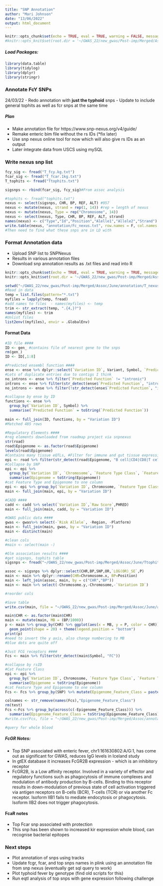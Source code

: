 ```yaml
---
title: "SNP Annotation"
author: "Mari Johnson"
date: "13/06/2022"
output: html_document
---
```


```r
knitr::opts_chunk$set(echo = TRUE, eval = TRUE, warning = FALSE, message = FALSE)
#knitr::opts_knit$set(root.dir = '~/GWAS_22/new_gwas/Post-imp/Merged/Assoc/June')
```
##### Load Packages:
```r
library(data.table)
library(tidylog)
library(dplyr)
library(stringr)
```
### Annotate FcY SNPs
24/03/22
- Redo annotation with **just the typhoid** snps
- Update to include general tophits as well as fcr snps at the same time

##### **Plan**
- Make annotation file for https://www.snp-nexus.org/v4/guide/
- Remake enteric bim file without the rs IDs (*fix later)
- Use snp nexus online tool for now which will also give rs IDs as an output 
- Later integrate data from USCS using mySQL
 
### Write nexus snp list
```r

fcy_sig <- fread("T_fcy.kg.txt")
fcar_sig <- fread("T_fcar.1kg.txt")
T_tophits <- fread("Ttophits.txt")

sigsnps <- rbind(fcar_sig, fcy_sig)#From assoc analysis

#tophits <- fread("tophits.txt")
nexus <- select(sigsnps, CHR, BP, REF, ALT) #957
nexus <- mutate(nexus, strand = rep(1, 14)) #rep = length of nexus
nexus <- mutate(nexus, Type = rep("Chromosome", 14))
nexus <- select(nexus, Type, CHR, BP, REF, ALT, strand)
names(nexus) <- c("Type","Id","Position","Alelle1","Allele2","Strand")
write.table(nexus, "annotation/Fc_nexus.txt", row.names = F, col.names = F, quote = F, sep = " ")
#Then need to find what these snps are in LD with 
```

### Format Annotation data

- Upload SNP list to SNPNexus
- Results in various annotation files
- Download snp annotation results as .txt files and read into R 

```r
knitr::opts_chunk$set(echo = TRUE, eval = TRUE, warning = TRUE, message = FALSE)
knitr::opts_knit$set(root.dir = '~/GWAS_22/new_gwas/Post-imp/Merged/Assoc/June/annotation/T_nexus')
```

```r
setwd("~/GWAS_22/new_gwas/Post-imp/Merged/Assoc/June/annotation/T_nexus")
#Read in data
temp = list.files(pattern="*.txt")
myfiles = lapply(temp, fread)
#add names to files  - names(myfiles) <- temp
trim <- str_extract(temp, ".{4,}?")
names(myfiles) <- trim
#Unlist files
list2env((myfiles), envir = .GlobalEnv)
```

#### Format Data
```r
#ID file ####
ID <- gen_ #contains file of nearest gene to the snps
rm(gen_)
ID <- ID[,1:8]

#Predicted ensembl function ####
ense <- ense %>% dplyr::select(`Variation ID`, Variant, Symbol, `Predicted Function`) %>% distinct()
#Lots of duplicate entries due to contigs I think
no_introns <- ense %>% filter(`Predicted Function` != "intronic")
introns <- ense %>% filter(str_detect(ense$`Predicted Function`, "intron"))
no_introns <- ense %>% filter(!str_detect(ense$`Predicted Function`, "intron"))

#collapse by ense by ID
functions <- ense %>%
  group_by(`Variation ID`, Symbol) %>%
  summarise(`Predicted Function` = toString(`Predicted Function`))
  
main <- full_join(ID, functions, by = "Variation ID")
#Matched 485 rows

#Regulatory Elements ####
#reg elements downloaded from roadmap project via snpnexus 
str(road)
road$Epigenome <- as.factor(road$Epigenome)
levels(road$Epigenome)
#Contains many tissue eQTLs, #Filter for immune and gut tissue expression
epi <- road %>% filter(str_detect(road$Epigenome, "B cell|CD4|CD8|T cell|Monocyte|Neutrophil|myeloid|Natural Killer|Spleen|macrophage|Small Intestine|sigmoid colon"))
#Collapse by SNP
epi <- epi %>%
  group_by(`Variation ID`, `Chromosome`, `Feature Type Class`, `Feature Type`) %>%
  summarise(Epigenome = toString(Epigenome))
#cat Feature Type and Epigenome to one column
epi <- epi %>% group_by(`Variation ID`, Chromosome, `Feature Type Class`) %>% mutate(Epigenome_Feature = paste(`Feature Type`, `Feature Type Class`, `Epigenome`, sep = ": ")) %>% select(-Epigenome)
main <- full_join(main, epi, by = "Variation ID")

#CADD ####
cadd <- cadd %>% select(`Variation ID`,`Raw Score`,PHRED)
main <- full_join(main, cadd, by = "Variation ID")

#GWAS public data ####
gwas <- gwas%>% select(-`Risk Allele`, -Region, -Platform)
main <- full_join(main, gwas, by = "Variation ID")
main <- distinct(main)

#clean cols
#main <- select(main -)

#Glm association results ####
#get sigsnps, tophits table
sigsnps <- fread("~/GWAS_22/new_gwas/Post-imp/Merged/Assoc/June/Ttophits.txt")

assoc <- sigsnps %>% dplyr::select(CHR,BP,SNP,OR,`LOG(OR)_SE`,P)
main <- main %>% dplyr::rename(CHR=Chromosome.x, BP=Position)
main <- left_join(assoc, main, by = c("CHR","BP"))
main <- main %>% select(-Chromosome.y,-Chromosome,-`Variation ID`)

#reorder cols

#Save table
write.csv(main, file = "~/GWAS_22/new_gwas/Post-imp/Merged/Assoc/June/annotation/T_GWAS_summary.data.csv", row.names = F)
```

```r
main$CHR <- as.factor(main$CHR)
main <- mutate(main, MB = (BP/1000))
p <- main %>% group_by(CHR) %>% ggplot(aes(x = MB, y = P, color = CHR)) +
  geom_point(shape = 20) + theme(legend.position = "bottom")
print(p)
#need to invert the y axis, also change numbering to MB
#blue dots are quite off

```



```r
#Just FCG receptors ####
Fcs <- main %>% filter(str_detect(main$Symbol, "FC"))

#collapse by rsID
#Cat Feature Class
epi <- epi %>%
  group_by(`Variation ID`, Chromosome, `Feature Type Class`, `Feature Type`) %>%
  summarise(Epigenome = toString(Epigenome))
#cat Feature Type and Epigenome to one column
Fcs <- Fcs %>% group_by(SNP) %>% mutate(Epigenome_Feature_Class = paste(`Feature Type Class`, `Epigenome_Feature`, sep = ": ")) %>% select(-`Feature Type Class`, -Epigenome_Feature)

colnames <- str_remove(names(Fcs),"Epigenome_Feature_Class")
rm(test)
Fcs <-Fcs %>% group_by(across(c(-Epigenome_Feature_Class))) %>%
  summarise(Epigenome_Feature_Class = toString(Epigenome_Feature_Class))
#write.csv(Fcs, file = "~/GWAS_22/new_gwas/Post-imp/Merged/Assoc/annotation/nexus/FcyRs_assoc_annotate.csv", row.names = F)
```

```r
#query for whole blood
```
##### FcGR Notes:
- Top SNP associated with enteric fever, chr1:161630802:A/G:1, has come out as significant for GWAS, reduces IgG levels in Iceland study
- In gtEX database it increases FcGR2B expression - which is an inhibitory receptor
- FcGR2B, is a Low affinity receptor. Involved in a variety of effector and regulatory functions such as phagocytosis of immune complexes and modulation of antibody production by B-cells. Binding to this receptor results in down-modulation of previous state of cell activation triggered via antigen receptors on B-cells (BCR), T-cells (TCR) or via another Fc receptor. Isoform IIB1 fails to mediate endocytosis or phagocytosis. Isoform IIB2 does not trigger phagocytosis.

#### FcaR notes

- Top Fcar snp associated with protection
- This snp  has been shown to increased kir expression whole blood, can recognise bacterial epitopes

### Next steps

- Plot annotation of snps using tracks
- Update fcgr, fcar, and top snps names in plink using an annotation file from snp nexus (eventually get sql query to work)
- Plot typhoid fever by genotype (find old scripts for this)
- Run eqtl analysis of top snps with gene expression following challenge